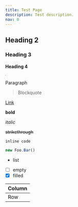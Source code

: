 ---
title: Test Page
description: Test description.
nav: 0
---

## Heading 2

### Heading 3

#### Heading 4

<img src="data:image/gif;base64,R0lGODlhAQABAIAAAAUEBAAAACwAAAAAAQABAAACAkQBADs=" alt="A black image" />

Paragraph

> Blockquote

[Link](#)

**bold**

_italic_

~~strikethrough~~

`inline code`

```js
new Foo.Bar()
```

- list

- [ ] empty
- [x] filled

| Column |
| ------ |
| Row    |
